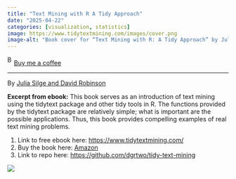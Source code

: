 ```yaml
---
title: "Text Mining with R A Tidy Approach"
date: "2025-04-22"
categories: [visualization, statistics]
image: https://www.tidytextmining.com/images/cover.png
image-alt: "Book cover for “Text Mining with R: A Tidy Approach” by Julia Silge and David Robinson. The cover features the O’Reilly logo at the top and a red banner with the book title in white serif font. Below the title is a detailed black-and-white illustration of a rabbit sitting, facing right. The authors’ names appear at the bottom in black text."
---
```


<link href="https://fonts.googleapis.com/css?family=Cookie" rel="stylesheet"><a class="bmc-button" target="_blank" href="https://www.buymeacoffee.com/JoscelinRocha">![Buy me a coffee](https://cdn.buymeacoffee.com/buttons/bmc-new-btn-logo.svg){alt="Buy me a coffee" width="15" height="21"}Buy me a coffee</a>

------------------------------------------------------------------------

By [Julia Silge and David Robinson](https://www.tidytextmining.com/)

**Excerpt from ebook:** This book serves as an introduction of text mining using the tidytext package and other tidy tools in R. The functions provided by the tidytext package are relatively simple; what is important are the possible applications. Thus, this book provides compelling examples of real text mining problems.

1.  Link to free ebook here: <https://www.tidytextmining.com/>
2.  Buy the book here: [Amazon](https://www.amazon.com/gp/product/1491981652/ref=as_li_tl?ie=UTF8&tag=juliasilge-20&camp=1789&creative=9325&linkCode=as2&creativeASIN=1491981652&linkId=0e92d44b0aa39ab34608ffa582dbd490)
3.  Link to repo here: <https://github.com/dgrtwo/tidy-text-mining>

![](https://www.tidytextmining.com/images/cover.png)
